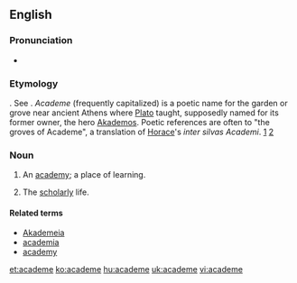 ==English==

===Pronunciation===
* {{IPA|/'ækədiːm/}}
*: {{rhymes|iːm}}

===Etymology===
{{etyl|la}} {{term|academia}}. See {{term|academy}}. ''Academe'' (frequently capitalized) is a poetic name for the garden or grove near ancient Athens where [[w:Plato|Plato]] taught, supposedly named for its former owner, the hero [[w:Akademos|Akademos]].  Poetic references are often to "the groves of Academe", a translation of [[w:Horace|Horace]]'s ''inter silvas Academi''. [http://books.google.com/books?id=NHYXAAAAIAAJ&pg=RA3-PA169&dq=%22silvas+Academi%22&lr=&as_brr=1#PRA3-PA169,M1] [http://books.google.com/books?id=nVE3QD1Y5RAC&pg=PA14&dq=%22silvas+Academi%22&lr=&sig=pymz2Xcnaldixpke_6QPFsNSGxk]

===Noun===
{{en-noun}}

# {{poetic}} An [[academy]]; a place of learning.
# {{poetic}} The [[scholarly]] life.

====Related terms====
* [[Akademeia]]
* [[academia]]
* [[academy]]

[[et:academe]]
[[ko:academe]]
[[hu:academe]]
[[uk:academe]]
[[vi:academe]]